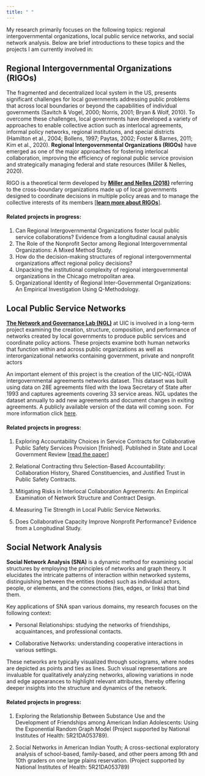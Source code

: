 ```yaml
---
title: " "
---
```


My research primarily focuses on the following topics: regional intergovernmental organizations, local public service networks, and social network analysis. Below are brief introductions to these topics and the projects I am currently involved in:

## Regional Intergovernmental Organizations (RIGOs)

The fragmented and decentralized local system in the US, presents significant challenges for local governments addressing public problems that across local boundaries or beyond the capabilities of individual governments (Savitch & Vogel, 2000; Norris, 2001; Bryan & Wolf, 2010). To overcome these challenges, local governments have developed a variety of approaches to enable collective action such as interlocal agreements, informal policy networks, regional institutions, and special districts (Hamilton et al., 2004; Bollens, 1997; Paytas, 2002; Foster & Barnes, 2011; Kim et al., 2020). **Regional Intergovernmental Organizations (RIGOs)** have emerged as one of the major approaches for fostering interlocal collaboration, improving the efficiency of regional public service provision and strategically managing federal and state resources (Miller & Nelles, 2020).

RIGO is a theoretical term developed by [**Miller and Nelles (2018)**](https://doi.org/10.4324/9781351242653) referring to the cross-boundary organizations made up of local governments designed to coordinate decisions in multiple policy areas and to manage the collective interests of its members \[[**learn more about RIGOs**](https://www.rigos.pitt.edu)\].

#### Related projects in progress:

1.  Can Regional Intergovernmental Organizations foster local public service collaborations? Evidence from a longitudinal causal analysis
2.  The Role of the Nonprofit Sector among Regional Intergovernmental Organizations: A Mixed Method Study.
3.  How do the decision-making structures of regional intergovernmental organizations affect regional policy decisions?
4.  Unpacking the institutional complexity of regional intergovernmental organizations in the Chicago metropolitan area.
5.  Organizational Identity of Regional Inter-Governmental Organizations: An Empirical Investigation Using Q-Methodology.

## Local Public Service Networks

[**The Network and Governance Lab (NGL)**](https://cuppa.uic.edu/net-gov-lab/) at UIC is involved in a long-term project examining the creation, structure, composition, and performance of networks created by local governments to produce public services and coordinate policy actions. These projects examine both human networks that function within and across public organizations as well as interorganizational networks containing government, private and nonprofit actors

An important element of this project is the creation of the UIC-NGL-IOWA intergovernmental agreements networks dataset. This dataset was built using data on 28E agreements filed with the Iowa Secretary of State after 1993 and captures agreements covering 33 service areas. NGL updates the dataset annually to add new agreements and document changes in exiting agreements. A publicly available version of the data will coming soon.  For more information click [here](https://cuppa.uic.edu/net-gov-lab/ngl-projects-data/uic-ngl-iowa-intergovernmental-agreements-networks-dataset/).

#### Related projects in progress:

1.  Exploring Accountability Choices in Service Contracts for Collaborative Public Safety Services Provision \[finished\]. Published in State and Local Government Review \[[read the paper](https://doi.org/10.1177/0160323X231208958)\]

2.  Relational Contracting thru Selection-Based Accountability: Collaboration History, Shared Constituencies, and Justified Trust in Public Safety Contracts.

3.  Mitigating Risks in Interlocal Collaboration Agreements: An Empirical Examination of Network Structure and Contract Design.

4.  Measuring Tie Strength in Local Public Service Networks.

5.  Does Collaborative Capacity Improve Nonprofit Performance? Evidence from a Longitudinal Study.

## Social Network Analysis

**Social Network Analysis (SNA)** is a dynamic method for examining social structures by employing the principles of networks and graph theory. It elucidates the intricate patterns of interaction within networked systems, distinguishing between the entities (nodes) such as individual actors, people, or elements, and the connections (ties, edges, or links) that bind them.

Key applications of SNA span various domains, my research focuses on the following context:

-   Personal Relationships: studying the networks of friendships, acquaintances, and professional contacts.

-   Collaborative Networks: understanding cooperative interactions in various settings.

These networks are typically visualized through sociograms, where nodes are depicted as points and ties as lines. Such visual representations are invaluable for qualitatively analyzing networks, allowing variations in node and edge appearances to highlight relevant attributes, thereby offering deeper insights into the structure and dynamics of the network.

#### Related projects in progress:

1.  Exploring the Relationship Between Substance Use and the Development of Friendships among American Indian Adolescents: Using the Exponential Random Graph Model (Project supported by National Institutes of Health: 5R21DA053789).

2.  Social Networks in American Indian Youth; A cross-sectional exploratory analysis of school-based, family-based, and other peers among 9th and 10th graders on one large plains reservation. (Project supported by National Institutes of Health: 5R21DA053789)
